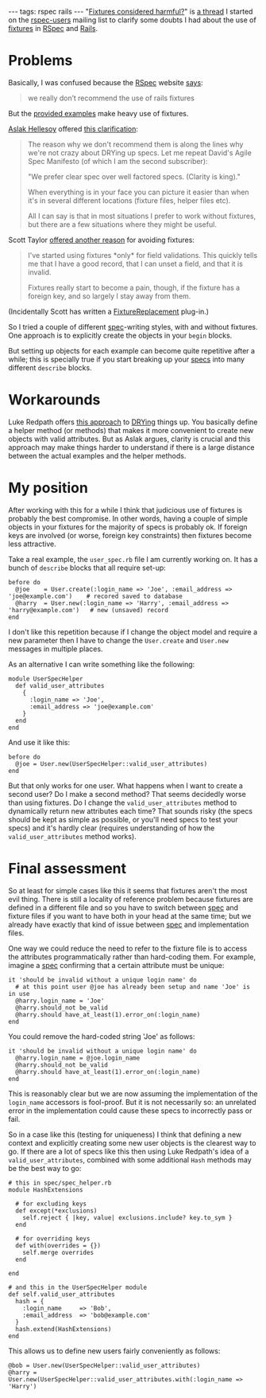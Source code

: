 ---
tags: rspec rails
---
"[[Fixtures considered harmful?]]" is [http://rubyforge.org/pipermail/rspec-users/2007-May/001608.html a thread] I started on the [[rspec-users]] mailing list to clarify some doubts I had about the use of [[fixtures]] in [[RSpec]] and [[Rails]].

= Problems =

Basically, I was confused because the [[RSpec]] website [http://rspec.rubyforge.org/documentation/rails/index.html says]:

<blockquote>we really don’t recommend the use of rails fixtures</blockquote>

But the [http://rspec.rubyforge.org/documentation/rails/writing/models.html provided examples] make heavy use of fixtures.

[[Aslak Hellesoy]] offered [http://rubyforge.org/pipermail/rspec-users/2007-May/001610.html this clarification]:

<blockquote>The reason why we don't recommend them is along the lines why we're not crazy about DRYing up specs. Let me repeat David's Agile Spec Manifesto (of which I am the second subscriber):

"We prefer clear spec over well factored specs. (Clarity is king)."

When everything is in your face you can picture it easier than when it's in several different locations (fixture files, helper files etc).

All I can say is that in most situations I prefer to work without fixtures, but there are a few situations where they might be useful.</blockquote>

Scott Taylor [http://rubyforge.org/pipermail/rspec-users/2007-May/001614.html offered another reason] for avoiding fixtures:

<blockquote>I've started using fixtures *only* for field validations. This quickly tells me that I have a good record, that I can unset a field, and that it is invalid.

Fixtures really start to become a pain, though, if the fixture has a foreign key, and so largely I stay away from them.</blockquote>

(Incidentally Scott has written a [http://replacefixtures.rubyforge.org/ FixtureReplacement] plug-in.)

So I tried a couple of different [[spec]]-writing styles, with and without fixtures. One approach is to explicitly create the objects in your <tt>begin</tt> blocks.

But setting up objects for each example can become quite repetitive after a while; this is specially true if you start breaking up your [[specs]] into many different <tt>describe</tt> blocks.

= Workarounds =

Luke Redpath offers [http://www.lukeredpath.co.uk/2006/8/29/developing-a-rails-model-using-bdd-and-rspec-part-1 this approach] to [[DRYing]] things up. You basically define a helper method (or methods) that makes it more convenient to create new objects with valid attributes. But as Aslak argues, clarity is crucial and this approach may make things harder to understand if there is a large distance between the actual examples and the helper methods.

= My position =

After working with this for a while I think that judicious use of fixtures is probably the best compromise. In other words, having a couple of simple objects in your fixtures for the majority of specs is probably ok. If foreign keys are involved (or worse, foreign key constraints) then fixtures become less attractive.

Take a real example, the <tt>user_spec.rb</tt> file I am currently working on. It has a bunch of <tt>describe</tt> blocks that all require set-up:

<pre>before do
  @joe    = User.create(:login_name => 'Joe', :email_address => 'joe@example.com')    # recored saved to database
  @harry  = User.new(:login_name => 'Harry', :email_address => 'harry@example.com')   # new (unsaved) record
end</pre>

I don't like this repetition because if I change the object model and require a new parameter then I have to change the <tt>User.create</tt> and <tt>User.new</tt> messages in multiple places.

As an alternative I can write something like the following:

<pre>module UserSpecHelper
  def valid_user_attributes
    {
      :login_name => 'Joe',
      :email_address => 'joe@example.com'
    }
  end
end</pre>

And use it like this:

<pre>before do
  @joe = User.new(UserSpecHelper::valid_user_attributes)
end</pre>

But that only works for one user. What happens when I want to create a second user? Do I make a second method? That seems decidedly worse than using fixtures. Do I change the <tt>valid_user_attributes</tt> method to dynamically return new attributes each time? That sounds risky (the specs should be kept as simple as possible, or you'll need specs to test your specs) and it's hardly clear (requires understanding of how the <tt>valid_user_attributes</tt> method works).

= Final assessment =

So at least for simple cases like this it seems that fixtures aren't the most evil thing. There is still a locality of reference problem because fixtures are defined in a different file and so you have to switch between [[spec]] and fixture files if you want to have both in your head at the same time; but we already have exactly that kind of issue between [[spec]] and implementation files.

One way we could reduce the need to refer to the fixture file is to access the attributes programmatically rather than hard-coding them. For example, imagine a [[spec]] confirming that a certain attribute must be unique:

<pre>it 'should be invalid without a unique login name' do
  # at this point user @joe has already been setup and name 'Joe' is in use
  @harry.login_name = 'Joe'
  @harry.should_not be_valid
  @harry.should have_at_least(1).error_on(:login_name)
end</pre>

You could remove the hard-coded string 'Joe' as follows:

<pre>it 'should be invalid without a unique login name' do
  @harry.login_name = @joe.login_name
  @harry.should_not be_valid
  @harry.should have_at_least(1).error_on(:login_name)
end</pre>

This is reasonably clear but we are now assuming the implementation of the <tt>login_name</tt> accessors is fool-proof. But it is not necessarily so: an unrelated error in the implementation could cause these specs to incorrectly pass or fail.

So in a case like this (testing for uniqueness) I think that defining a new context and explicitly creating some new user objects is the clearest way to go. If there are a lot of specs like this then using Luke Redpath's idea of a <tt>valid_user_attributes</tt>, combined with some additional <tt>Hash</tt> methods may be the best way to go:

<pre># this in spec/spec_helper.rb
module HashExtensions
  
  # for excluding keys
  def except(*exclusions)
    self.reject { |key, value| exclusions.include? key.to_sym }
  end

  # for overriding keys
  def with(overrides = {})
    self.merge overrides
  end

end

# and this in the UserSpecHelper module
def self.valid_user_attributes
  hash = {
    :login_name     => 'Bob',
    :email_address  => 'bob@example.com'
  }
  hash.extend(HashExtensions)
end</pre>

This allows us to define new users fairly conveniently as follows:

<pre>@bob = User.new(UserSpecHelper::valid_user_attributes)
@harry = User.new(UserSpecHelper::valid_user_attributes.with(:login_name => 'Harry')</pre>
